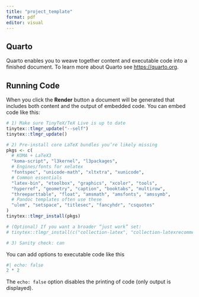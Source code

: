 ```yaml
---
title: "project_template"
format: pdf
editor: visual
---
```


## Quarto

Quarto enables you to weave together content and executable code into a finished document. To learn more about Quarto see <https://quarto.org>.

## Running Code

When you click the **Render** button a document will be generated that includes both content and the output of embedded code. You can embed code like this:

```r
# 1) Make sure TinyTeX/TeX Live is up to date
tinytex::tlmgr_update("--self")
tinytex::tlmgr_update()

# 2) Pre-install core LaTeX bundles you’re likely missing
pkgs <- c(
  # KOMA + LaTeX3
  "koma-script", "l3kernel", "l3packages",
  # Engines/fonts for xelatex
  "fontspec", "unicode-math", "xltxtra", "xunicode",
  # Common essentials
  "latex-bin", "etoolbox", "graphics", "xcolor", "tools",
  "hyperref", "geometry", "caption", "booktabs", "multirow",
  "threeparttable", "float", "amsmath", "amsfonts", "amssymb",
  # Pandoc templates often use these
  "ulem", "setspace", "titlesec", "fancyhdr", "csquotes"
)
tinytex::tlmgr_install(pkgs)

# (Optional) If you want a broader “just work” set:
# tinytex::tlmgr_install(c("collection-latex", "collection-latexrecommended", "collection-fontsrecommended"))

# 3) Sanity check: can

```

You can add options to executable code like this

```r
#| echo: false
2 * 2
```

The `echo: false` option disables the printing of code (only output is displayed).
